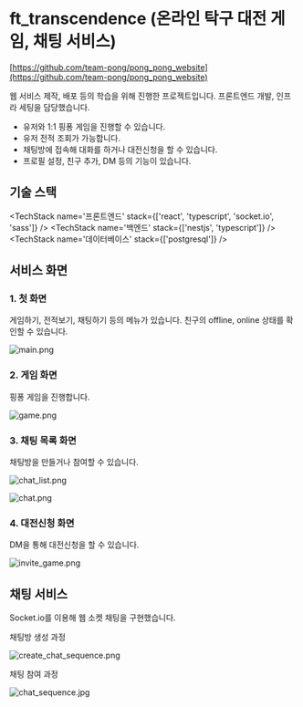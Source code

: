 
# ft_transcendence (온라인 탁구 대전 게임, 채팅 서비스)

[https://github.com/team-pong/pong_pong_website](https://github.com/team-pong/pong_pong_website)

웹 서비스 제작, 배포 등의 학습을 위해 진행한 프로젝트입니다.
프론트엔드 개발, 인프라 세팅을 담당했습니다.

- 유저와 1:1 핑퐁 게임을 진행할 수 있습니다.
- 유저 전적 조회가 가능합니다.
- 채팅방에 접속해 대화를 하거나 대전신청을 할 수 있습니다.
- 프로필 설정, 친구 추가, DM 등의 기능이 있습니다.

## 기술 스택

<TechStack name='프론트엔드' stack={['react', 'typescript', 'socket.io', 'sass']} />
<TechStack name='백엔드' stack={['nestjs', 'typescript']} />
<TechStack name='데이터베이스' stack={['postgresql']} />

## 서비스 화면

### 1. 첫 화면

게임하기, 전적보기, 채팅하기 등의 메뉴가 있습니다.
친구의 offline, online 상태를 확인할 수 있습니다.

![main.png](/portfolios/1/main.png)

### 2. 게임 화면

핑퐁 게임을 진행합니다.

![game.png](/portfolios/1/game.png)

### 3. 채팅 목록 화면

채팅방을 만들거나 참여할 수 있습니다.

![chat_list.png](/portfolios/1/chat_list.png)

![chat.png](/portfolios/1/chat.png)

### 4. 대전신청 화면

DM을 통해 대전신청을 할 수 있습니다.

![invite_game.png](/portfolios/1/invite-game.png)

## 채팅 서비스

Socket.io를 이용해 웹 소켓 채팅을 구현했습니다.

채팅방 생성 과정

![create_chat_sequence.png](/portfolios/1/create-chat-sequence.png)

채팅 참여 과정

![chat_sequence.jpg](/portfolios/1/chat-sequence.jpg)

